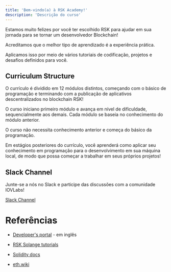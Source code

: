 ---
title: 'Bem-vindo(a) à RSK Academy!'
description: 'Descrição do curso'
---

Estamos muito felizes por você ter escolhido RSK para ajudar em sua jornada para se tornar um desenvolvedor Blockchain!

Acreditamos que o melhor tipo de aprendizado é a experiência prática.

Aplicamos isso por meio de vários tutoriais de codificação, projetos e desafios definidos para você.

## Curriculum Structure

O currículo é dividido em
12
módulos distintos, começando com o básico de programação e
terminando com a publicação de aplicativos descentralizados no blockchain RSK!

O curso iniciano primeiro módulo e avança em nível de dificuldade, sequencialmente aos demais.
Cada módulo se baseia no conhecimento do módulo anterior.

O curso não necessita conhecimento anterior e começa do básico da programação.

Em estágios posteriores do currículo, você aprenderá como aplicar seu conhecimento em programação para o desenvolvimento em sua máquina local, de modo que possa começar a trabalhar em seus próprios projetos!

## Slack Channel

Junte-se a nós no Slack e participe das discussões com a comunidade IOVLabs!

[Slack Channel](https://join.slack.com/t/open-rsk-dev/shared_invite/zt-kk3yfuc6-qn~DrpMLvADkAUu1pbAcZA)

# Referências

- [Developer's portal](https://developers.rsk.co/) - em inglês

- [RSK Solange tutorials](https://rsk.solange.dev/)

- [Solidity docs](https://docs.soliditylang.org/)

- [eth.wiki](https://eth.wiki/)

